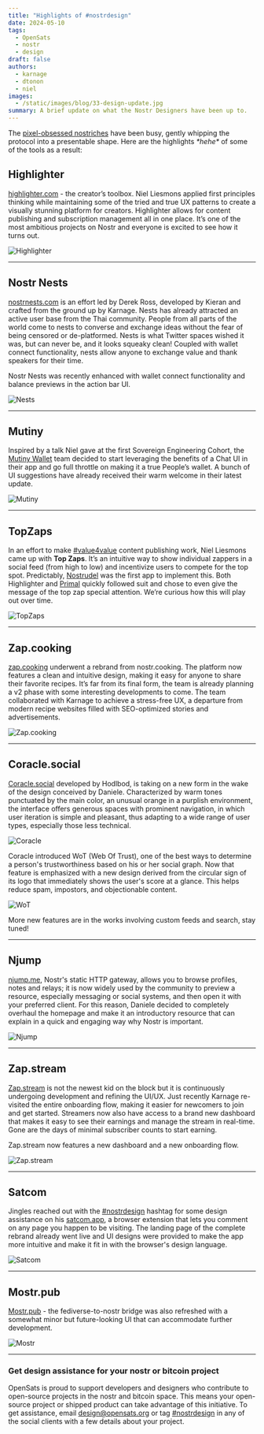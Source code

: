 ```yaml
---
title: "Highlights of #nostrdesign"
date: 2024-05-10
tags:
  - OpenSats
  - nostr
  - design
draft: false
authors:
  - karnage
  - dtonon
  - niel
images:
  - /static/images/blog/33-design-update.jpg
summary: A brief update on what the Nostr Designers have been up to.
---
```


The [pixel-obsessed nostriches](/nostr#nostr-design) have been busy, gently
whipping the protocol into a presentable shape. Here are the highlights *\*hehe\**
of some of the tools as a result:

## Highlighter

[highlighter.com](https://highlighter.com/) - the creator’s toolbox. Niel
Liesmons applied first principles thinking while maintaining some of the tried
and true UX patterns to create a visually stunning platform for creators.
Highlighter allows for content publishing and subscription management all in one
place. It’s one of the most ambitious projects on Nostr and everyone is excited
to see how it turns out.

![Highlighter](/static/images/blog/highlighter.png)

---

## Nostr Nests

[nostrnests.com](https://nostrnests.com/) is an effort led by Derek Ross,
developed by Kieran and crafted from the ground up by Karnage. Nests has already
attracted an active user base from the Thai community. People from all parts of
the world come to nests to converse and exchange ideas without the fear of being
censored or de-platformed. Nests is what Twitter spaces wished it was, but can
never be, and it looks squeaky clean! Coupled with wallet connect functionality,
nests allow anyone to exchange value and thank speakers for their time.

Nostr Nests was recently enhanced with wallet connect functionality and balance
previews in the action bar UI.

![Nests](/static/images/blog/nests.png)

---

## Mutiny

Inspired by a talk Niel gave at the first Sovereign Engineering Cohort, the
[Mutiny Wallet](https://www.mutinywallet.com/) team decided to start leveraging
the benefits of a Chat UI in their app and go full throttle on making it a true
People’s wallet. A bunch of UI suggestions have already received their warm
welcome in their latest update.

![Mutiny](/static/images/blog/mutiny.png)

---

## TopZaps

In an effort to make [#value4value][v4v] content publishing work, Niel Liesmons
came up with **Top Zaps**. It’s an intuitive way to show individual zappers in a
social feed (from high to low) and incentivize users to compete for the top
spot. Predictably, [Nostrudel](https://nostrudel.ninja/) was the first app to
implement this. Both Highlighter and [Primal](https://primal.net/) quickly
followed suit and chose to even give the message of the top zap special
attention. We’re curious how this will play out over time.

![TopZaps](/static/images/blog/topzaps.png)

---

## Zap.cooking

[zap.cooking](https://zap.cooking/) underwent a rebrand from nostr.cooking. The
platform now features a clean and intuitive design, making it easy for anyone to
share their favorite recipes. It’s far from its final form, the team is already
planning a v2 phase with some interesting developments to come. The team
collaborated with Karnage to achieve a stress-free UX, a departure from modern
recipe websites filled with SEO-optimized stories and advertisements.

![Zap.cooking](/static/images/blog/zapcooking.png)

---

## Coracle.social

[Coracle.social](https://coracle.social/) developed by Hodlbod, is taking on a
new form in the wake of the design conceived by Daniele. Characterized by warm
tones punctuated by the main color, an unusual orange in a purplish environment,
the interface offers generous spaces with prominent navigation, in which user
iteration is simple and pleasant, thus adapting to a wide range of user types,
especially those less technical.

![Coracle](/static/images/blog/coracle-New.png)

Coracle introduced WoT (Web Of Trust), one of the best ways to determine a
person's trustworthiness based on his or her social graph. Now that feature is
emphasized with a new design derived from the circular sign of its logo that
immediately shows the user's score at a glance. This helps reduce spam,
impostors, and objectionable content.

![WoT](/static/images/blog/coracle-WoT.png)

More new features are in the works involving custom feeds and search, stay
tuned!

---

## Njump

[njump.me](https://njump.me/), Nostr's static HTTP gateway, allows you to browse
profiles, notes and relays; it is now widely used by the community to preview a
resource, especially messaging or social systems, and then open it with your
preferred client. For this reason, Daniele decided to completely overhaul the
homepage and make it an introductory resource that can explain in a quick and
engaging way why Nostr is important.

![Njump](/static/images/blog/njump-update.png)

---

## Zap.stream

[Zap.stream](https://zap.stream/) is not the newest kid on the block but it is
continuously undergoing development and refining the UI/UX. Just recently
Karnage re-visited the entire onboarding flow, making it easier for newcomers to
join and get started. Streamers now also have access to a brand new dashboard
that makes it easy to see their earnings and manage the stream in real-time.
Gone are the days of minimal subscriber counts to start earning.

Zap.stream now features a new dashboard and a new onboarding flow.

![Zap.stream](/static/images/blog/zapstream.png)

---

## Satcom

Jingles reached out with the [#nostrdesign][nd] hashtag for some design
assistance on his [satcom.app](https://satcom.app/), a browser extension that
lets you comment on any page you happen to be visiting. The landing page of the
complete rebrand already went live and UI designs were provided to make the app
more intuitive and make it fit in with the browser's design language.

![Satcom](/static/images/blog/satcom.png)

---

## Mostr.pub

[Mostr.pub](https://mostr.pub/) - the fediverse-to-nostr bridge was also
refreshed with a somewhat minor but future-looking UI that can accommodate
further development.

![Mostr](/static/images/blog/mostr.png)

---

### Get design assistance for your nostr or bitcoin project

OpenSats is proud to support developers and designers who contribute to
open-source projects in the nostr and bitcoin space. This means your open-source
project or shipped product can take advantage of this initiative. To get
assistance, email design@opensats.org or tag [#nostrdesign][nd] in any of the
social clients with a few details about your project.

[v4v]: https://nostr.band/?q=%23value4value
[nd]: https://nostr.band/?q=%23nostrdesign
